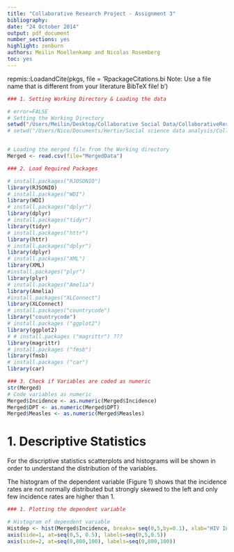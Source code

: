 ```yaml
---
title: "Collaborative Research Project - Assignment 3"
bibliography:
date: "24 October 2014"
output: pdf_document
number_sections: yes
highlight: zenburn
authors: Meilin Moellenkamp and Nicolas Rosemberg
toc: yes
---
```



repmis::LoadandCite(pkgs, file = 'RpackageCitations.bi
Note: Use a file name that is different from your literature BibTeX file!
b')


```r

### 1. Setting Working Directory & Loading the data

# error=FALSE
# Setting the Working Directory
setwd("/Users/Meilin/Desktop/Collaborative Social Data/CollaborativeResearchProject")
# setwd("/Users/Nico/Documents/Hertie/Social science data analysis/CollaborativeResearchProject")


# Loading the merged file from the Working directory
Merged <- read.csv(file="MergedData")
```

```r

### 2. Load Required Packages

# install.packages("RJOSONIO")  
library(RJSONIO)
# install.packages("WDI")  
library(WDI)
# install.packages("dplyr")  
library(dplyr) 
# install.packages("tidyr")  
library(tidyr)
# install.packages("httr")  
library(httr) 
# install.packages("dplyr")  
library(dplyr)
# install.packages("XML")  
library(XML)
#install.packages("plyr")
library(plyr)
# install.packages("Amelia")  
library(Amelia) 
#install.packages("XLConnect")
library(XLConnect)    
# install.packages("countrycode")
library("countrycode")
# install.packages ("ggplot2")
library(ggplot2)
# # install.packages ("magrittr") ???
library(magrittr)
# install.packages ("fmsb")
library(fmsb)
# install.packages ("car")
library(car)

### 3. Check if Variables are coded as numeric
str(Merged)
# Code variables as numeric
Merged$Incidence <- as.numeric(Merged$Incidence)
Merged$DPT <- as.numeric(Merged$DPT)
Merged$Measles <- as.numeric(Merged$Measles)

```

# 1. Descriptive Statistics

For the discriptive statistics scatterplots and histograms will be shown in order to understand the distribution of the variables.

The histogram of the dependent variable (Figure 1) shows that the incidence rates are not normally distributed but strongly skewed to the left and only few incidence rates are higher than 1. 

```r

### 1. Plotting the dependent variable

# Histogram of dependent variable
Histdep <- hist(Merged$Incidence, breaks= seq(0,5,by=0.1), xlab="HIV Incidence Rate", main="Figure 1: Incidence Rate")
axis(side=1, at=seq(0,5, 0.5), labels=seq(0,5,0.5))
axis(side=2, at=seq(0,800,100), labels=seq(0,800,100))
```
